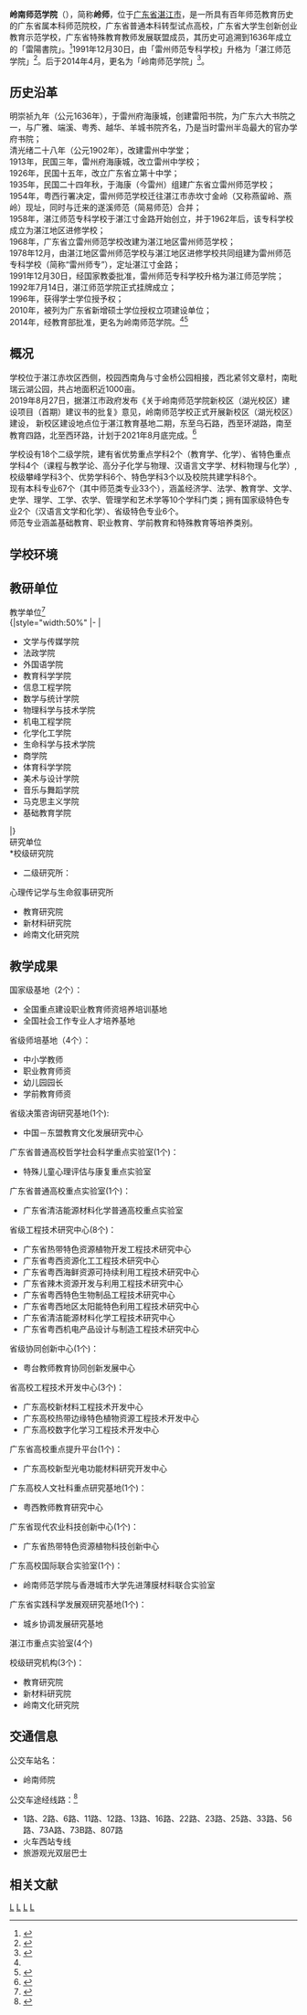 {{高校
| name = 岭南师范学院
| EnglishName = Lingnan Normal University
| former_names = 湛江师范学院、雷州师范专科学校
| SealImage = [[File:Lingnan_Normal_University.png|200px]]
| SealInfo  =
| image = 
| logo =
| motto = 崇德 博雅 弘志 信勇
| rector = 
| secretary = [[兰艳泽|兰艳泽]]
| dean = [[阳爱民|阳爱民]]
| vice-president = 苏古发、戴黍、金义富
| type = 师范类
| established = 1902年(前身1636年）
| location = {{CHN}}[[广东省|广东省]][[湛江市|湛江市]]
| students = 约23000人
| staff = 约1500人
| country ={{CHN}}[[中华人民共和国|中华人民共和国]]
| province =[[广东省|广东省]]
| address = <br />本部：[[湛江市|湛江市]][[赤坎区|赤坎区]][[寸金街道|寸金街道]]寸金路29号
| campus = 本部（赤坎区）<br />湖光校区（在建，麻章区）
| telephone = +86-759-3183226
| fax = +86-759-3341440
| zip = 524048
| area = 近1000亩 
| sports =
| Nickname = 岭师、湛师、雷师
| mascot =
| website =  [http://www.lingnan.edu.cn/  岭南师范学院]
| school color = 
| label_color = 
| border_color =
| box_width = 21em
}}
{{Portal|大學|Education - Grad Hat.svg}}
'''岭南师范学院'''（{{lang-en|Lingnan Normal University}}），简称'''岭师'''，位于[[广东省|广东省]][[湛江市|湛江市]]，是一所具有百年师范教育历史的广东省属本科师范院校，广东省普通本科转型试点高校，广东省大学生创新创业教育示范学校，广东省特殊教育教师发展联盟成员，其历史可追溯到1636年成立的「雷陽書院」。<ref>{{Cite web|url=http://www.lingnan.edu.cn/xxgk.htm|title=学院概况|access-date=2015-03-27|archive-url=https://web.archive.org/web/20150402093309/http://www.lingnan.edu.cn/xxgk.htm|archive-date=2015-04-02|dead-url=yes}}</ref>1991年12月30日，由「雷州师范专科学校」升格为「湛江师范学院」<ref name="#1">{{Cite web|url=https://mp.weixin.qq.com/s?__biz=MzA5OTQ0NjA4NQ==&mid=2650205244&idx=1&sn=7ad5ebad087acda6c75ad66ceafb842c|title=学校门的变迁，厚重的历史诉说永恒的师范情缘|access-date=2020-03-11|archive-date=2022-06-11|archive-url=https://web.archive.org/web/20220611152345/https://mp.weixin.qq.com/s?__biz=MzA5OTQ0NjA4NQ==&mid=2650205244&idx=1&sn=7ad5ebad087acda6c75ad66ceafb842c}}</ref>。后于2014年4月，更名为「岭南师范学院」<ref>{{Cite web|url=http://www.moe.gov.cn/srcsite/A03/s181/201404/t20140424_168309.html|title=教育部关于同意湛江师范学院更名为岭南师范学院的函|access-date=2018-05-18|archive-date=2020-02-19|archive-url=https://web.archive.org/web/20200219222924/http://www.moe.gov.cn/srcsite/A03/s181/201404/t20140424_168309.html|dead-url=no}}</ref>。

==历史沿革==
明崇祯九年（公元1636年），于雷州府海康城，创建雷阳书院，为广东六大书院之一，与广雅、端溪、粤秀、越华、羊城书院齐名，乃是当时雷州半岛最大的官办学府书院；<br>
清光绪二十八年（公元1902年），改建雷州中学堂；<br>
1913年，民国三年，雷州府海康城，改立雷州中学校；<br>
1926年，民国十五年，改立广东省立第十中学；<br>
1935年，民国二十四年秋，于海康（今雷州）组建广东省立雷州师范学校；<br>
1954年，粤西行署决定，雷州师范学校迁往湛江市赤坎寸金岭（又称燕留岭、燕岭）现址，同时与迁来的遂溪师范（简易师范）合并；<br>
1958年，湛江师范专科学校于湛江寸金路开始创立，并于1962年后，该专科学校成立为湛江地区进修学校；<br>
1968年，广东省立雷州师范学校改建为湛江地区雷州师范学校；<br>
1978年12月，由湛江地区雷州师范学校与湛江地区进修学校共同组建为雷州师范专科学校（简称“雷州师专”），定址湛江寸金路；<br>
1991年12月30日，经国家教委批准，雷州师范专科学校升格为湛江师范学院；<br>
1992年7月14日，湛江师范学院正式挂牌成立；<br>
1996年，获得学士学位授予权；<br>
2010年，被列为广东省新增硕士学位授权立项建设单位；<br>
2014年，经教育部批准，更名为岭南师范学院。<ref name="#1"/><ref>{{Cite web|url=http://www.lingnan.edu.cn/xxgk/xsyg.htm|title=校史沿革_岭南师范学院|access-date=2018-05-24|archive-url=https://web.archive.org/web/20180621151049/http://www.lingnan.edu.cn/xxgk/xsyg.htm|archive-date=2018-06-21|dead-url=yes}}</ref><br>

==概况==
学校位于湛江赤坎区西侧，校园西南角与寸金桥公园相接，西北紧邻文章村，南毗瑞云湖公园，共占地面积近1000亩。
<br>2019年8月27日，据湛江市政府发布《关于岭南师范学院新校区（湖光校区）建设项目（首期）建议书的批复》意见，岭南师范学校正式开展新校区（湖光校区）建设，
新校区建设地点位于湛江教育基地二期，东至乌石路，西至环湖路，南至教育四路，北至西环路，计划于2021年8月底完成。<ref>{{Cite web|url=http://zwgk.zhanjiang.gov.cn/fileserver/StaticHtml/2019-08/143a8132-3cb2-4a16-8bbb-9cb8d2ba44ac.htm|title=关于岭南师范学院新校区（湖光校区）建设项目（首期）建议书的批复}}{{Dead link|date=2020年5月 |bot=InternetArchiveBot |fix-attempted=yes }}</ref><br>


学校设有18个二级学院，建有省优势重点学科2个（教育学、化学）、省特色重点学科4个（课程与教学论、高分子化学与物理、汉语言文字学、材料物理与化学）,校级攀峰学科3个、优势学科6个、特色学科3个以及校院共建学科8个。<br>
现有本科专业67个（其中师范类专业33个），涵盖经济学、法学、教育学、文学、史学、理学、工学、农学、管理学和艺术学等10个学科门类；拥有国家级特色专业2个（汉语言文学和化学）、省级特色专业6个。<br>
师范专业涵盖基础教育、职业教育、学前教育和特殊教育等培养类别。

==学校环境==



==教研单位==
教学单位<ref>{{Cite web|url=http://www.lingnan.edu.cn/xxgk/xxjj.htm|title=学校简介_岭南师范学院|access-date=2018-05-24|archive-url=https://web.archive.org/web/20180524222518/http://www.lingnan.edu.cn/xxgk/xxjj.htm|archive-date=2018-05-24|dead-url=yes}}</ref><br>
{|style="width:50%"
|-
|
*文学与传媒学院 
*法政学院 
*外国语学院 
*教育科学学院 
*信息工程学院 
*数学与统计学院 
*物理科学与技术学院 
*机电工程学院 
*化学化工学院 
*生命科学与技术学院 
*商学院 
*体育科学学院 
*美术与设计学院 
*音乐与舞蹈学院 
*马克思主义学院 
*基础教育学院 
|}
<br>
研究单位<br>
*校级研究院 
*二级研究所：	
心理传记学与生命叙事研究所 
*教育研究院 
*新材料研究院 
*岭南文化研究院

==教学成果==
国家级基地（2个）：
*全国重点建设职业教育师资培养培训基地
*全国社会工作专业人才培养基地

省级师培基地（4个）：
*中小学教师
*职业教育师资
*幼儿园园长
*学前教育师资

省级决策咨询研究基地(1个):
* 中国－东盟教育文化发展研究中心

广东省普通高校哲学社会科学重点实验室(1个)：
* 特殊儿童心理评估与康复重点实验室

广东省普通高校重点实验室(1个)：
* 广东省清洁能源材料化学普通高校重点实验室

省级工程技术研究中心(8个)：
* 广东省热带特色资源植物开发工程技术研究中心
* 广东省粤西资源化工工程技术研究中心
* 广东省粤西海鲜资源可持续利用工程技术研究中心
* 广东省辣木资源开发与利用工程技术研究中心
* 广东省粤西特色生物制品工程技术研究中心
* 广东省粤西地区太阳能特色利用工程技术研究中心
* 广东省清洁能源材料化学工程技术研究中心
* 广东省粤西机电产品设计与制造工程技术研究中心

省级协同创新中心(1个)：
* 粤台教师教育协同创新发展中心

省高校工程技术开发中心(3个)：
* 广东高校新材料工程技术开发中心
* 广东高校热带边缘特色植物资源工程技术开发中心
* 广东高校数字化学习工程技术开发中心

广东省高校重点提升平台(1个)：
* 广东高校新型光电功能材料研究开发中心

广东高校人文社科重点研究基地(1个)：
* 粤西教师教育研究中心

广东省现代农业科技创新中心(1个)：
* 广东省热带特色资源植物科技创新中心

广东高校国际联合实验室(1个)：
* 岭南师范学院与香港城市大学先进薄膜材料联合实验室

广东省实践科学发展观研究基地(1个)：
* 城乡协调发展研究基地

湛江市重点实验室(4个)

校级研究机构(3个)：
* 教育研究院
* 新材料研究院
* 岭南文化研究院

==交通信息==
公交车站名：
*岭南师院
公交车途经线路：<ref>{{Cite web|url=http://zhanjiang.8684.cn/z_ad49f78c|title=岭南师院公交车站_途经岭南师范的公交|access-date=2018-05-24|archive-date=2019-11-05|archive-url=https://web.archive.org/web/20191105032002/https://zhanjiang.8684.cn/z_ad49f78c|dead-url=no}}</ref>
* 1路、2路、6路、11路、12路、13路、16路、22路、23路、25路、33路、56路、73A路、73B路、807路
* 火车西站专线
* 旅游观光双层巴士

==相关文献==
{{reflist}}

{{广东高等院校|nocat}}{{民国时期广东省立中学}}
[[Category:中国师范院校|L]]
[[Category:湛江高等院校|L]]
[[Category:赤坎区|L]]
[[Category:2014年創建的教育機構|L]]